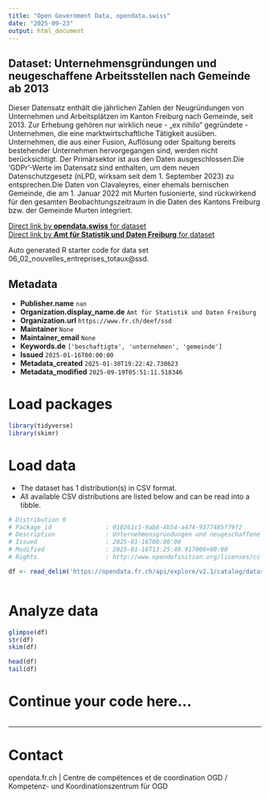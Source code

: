 ```yaml
---
title: "Open Government Data, opendata.swiss"
date: "2025-09-23"
output: html_document
---
```


## Dataset: Unternehmensgründungen und neugeschaffene Arbeitsstellen nach Gemeinde ab 2013

Dieser Datensatz enthält die jährlichen Zahlen der Neugründungen von Unternehmen und Arbeitsplätzen im Kanton Freiburg nach Gemeinde, seit 2013. Zur Erhebung gehören nur wirklich neue - „ex nihilo“ gegründete - Unternehmen, die eine marktwirtschaftliche Tätigkeit ausüben. Unternehmen, die aus einer Fusion, Auflösung oder Spaltung bereits bestehender Unternehmen hervorgegangen sind, werden nicht berücksichtigt. Der Primärsektor ist aus den Daten ausgeschlossen.Die 'GDPr'-Werte im Datensatz sind enthalten, um dem neuen Datenschutzgesetz (nLPD, wirksam seit dem 1. September 2023) zu entsprechen.Die Daten von Clavaleyres, einer ehemals bernischen Gemeinde, die am 1. Januar 2022 mit Murten fusionierte, sind rückwirkend für den gesamten Beobachtungszeitraum in die Daten des Kantons Freiburg bzw. der Gemeinde Murten integriert.

[Direct link by **opendata.swiss** for dataset](https://opendata.swiss/de/dataset/unternehmensgrundungen-und-neugeschaffene-arbeitsstellen-nach-gemeinde-ab-2013)<br>
[Direct link by **Amt für Statistik und Daten Freiburg** for dataset](https://opendata.fr.ch/explore/dataset/06_02_nouvelles_entreprises_totaux/)

Auto generated R starter code for data set 06_02_nouvelles_entreprises_totaux@ssd.

## Metadata

- **Publisher.name** `nan`
- **Organization.display_name.de** `Amt für Statistik und Daten Freiburg`
- **Organization.url** `https://www.fr.ch/deef/ssd`
- **Maintainer** `None`
- **Maintainer_email** `None`
- **Keywords.de** `['beschaftigte', 'unternehmen', 'gemeinde']`
- **Issued** `2025-01-16T00:00:00`
- **Metadata_created** `2025-01-30T19:22:42.730623`
- **Metadata_modified** `2025-09-19T05:51:11.518346`


# Load packages

```r

library(tidyverse)
library(skimr)

```

# Load data

-   The dataset has 1 distribution(s) in CSV format.
-   All available CSV distributions are listed below and can be read into a tibble.

```r

# Distribution 0
# Package_id               : 010261c1-9ab8-4b54-a474-9377485f79f2
# Description              : Unternehmensgründungen und neugeschaffene Arbeitsstellen nach Gemeinde ab 2013 (csv)
# Issued                   : 2025-01-16T00:00:00
# Modified                 : 2025-01-16T13:25:49.917000+00:00
# Rights                   : http://www.opendefinition.org/licenses/cc-by-sa

df <- read_delim('https://opendata.fr.ch/api/explore/v2.1/catalog/datasets/06_02_nouvelles_entreprises_totaux/exports/csv?use_labels=true')



```

# Analyze data

```r

glimpse(df)
str(df)
skim(df)

head(df)
tail(df)

```

# Continue your code here...

```r

```

------------------------------------------------------------------------

# Contact

opendata.fr.ch | Centre de compétences et de coordination OGD / Kompetenz- und Koordinationszentrum für OGD
